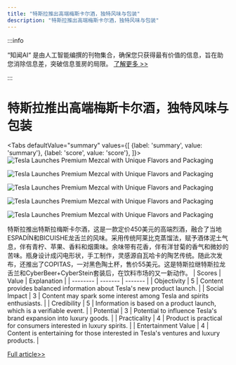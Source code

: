 ```yaml
---
title: "特斯拉推出高端梅斯卡尔酒，独特风味与包装"
description: "特斯拉推出高端梅斯卡尔酒，独特风味与包装"
---
```



:::info

“知闻AI“ 是由人工智能编撰的刊物集合，确保您只获得最有价值的信息，旨在助您消除信息差，突破信息茧房的局限。  [了解更多 >>](/zh-Hans/docs/guides)

:::

# 特斯拉推出高端梅斯卡尔酒，独特风味与包装


<Tabs
	defaultValue="summary"
	values={[
	{label: 'summary', value: 'summary'},
	{label: 'score', value: 'score'},
]}>
<TabItem value="summary">
<img
  src="https://image.informedainews.com/2024/06/Foo-Uof-1717829688-0.jpg"
  alt="Tesla Launches Premium Mezcal with Unique Flavors and Packaging"
/>

<img
  src="https://image.informedainews.com/2024/06/Foo-vG7-1717829688-1.jpg"
  alt="Tesla Launches Premium Mezcal with Unique Flavors and Packaging"
/>

<img
  src="https://image.informedainews.com/2024/06/Foo-iTR-1717829688-2.jpg"
  alt="Tesla Launches Premium Mezcal with Unique Flavors and Packaging"
/>

<img
  src="https://image.informedainews.com/2024/06/Foo-OvW-1717829688-3.jpg"
  alt="Tesla Launches Premium Mezcal with Unique Flavors and Packaging"
/>

<img
  src="https://image.informedainews.com/2024/06/Foo-XdR-1717829688-4.jpg"
  alt="Tesla Launches Premium Mezcal with Unique Flavors and Packaging"
/>



特斯拉推出特斯拉梅斯卡尔酒，这是一款定价450美元的高端烈酒，融合了当地ESPADÍN和BICUISHE龙舌兰的风味。采用传统阿莱比克蒸馏法，赋予酒体泥土气息，伴有青柠、苹果、香料和烟熏味。余味带有花香，伴有洋甘菊的香气和微妙的苦味。瓶身设计成闪电形状，手工制作，灵感源自瓦哈卡的陶艺传统。随此次发布，还推出了COPITAS，一对黑色陶土杯，售价55美元。这是特斯拉继特斯拉龙舌兰和CyberBeer+CyberStein套装后，在饮料市场的又一新动作。
</TabItem>
<TabItem value="score">
	| Scores     | Value   | Explanation |
	| -------- | ------- | ------- |
	| Objectivity  | 5    | Content provides balanced information about Tesla's new product launch.    |
	| Social Impact | 3     | Content may spark some interest among Tesla and spirits enthusiasts.    |
	| Credibility    | 5    | Information is based on a product launch, which is a verifiable event.    |
	| Potential    | 3    | Potential to influence Tesla's brand expansion into luxury goods.    |
	| Practicality    | 4    | Product is practical for consumers interested in luxury spirits.    |
	| Entertainment Value    | 4    | Content is entertaining for those interested in Tesla's ventures and luxury products.    |
</TabItem>
</Tabs>

[Full article>>](https://www.cnbeta.com.tw/articles/tech/1433909.htm)
